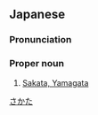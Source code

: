 ==Japanese==
{{wikipedia|lang=ja}}
{{ja-kanjitab|さか|た|yomi=k}}

===Pronunciation===
{{ja-pron|yomi=k|さかた}}

===Proper noun===
{{ja-pos|proper|さかた}}

# [[w:Sakata, Yamagata|Sakata, Yamagata]]

[[Category:ja:Cities in Japan|さかた]]
